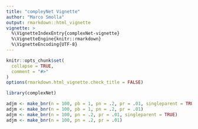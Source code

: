 ```yaml
---
title: "compleyNet Vignette"
author: "Marco Smolla"
output: rmarkdown::html_vignette
vignette: >
  %\VignetteIndexEntry{complexNet-vignette}
  %\VignetteEngine{knitr::rmarkdown}
  %\VignetteEncoding{UTF-8}
---
```


```r
knitr::opts_chunk$set(
  collapse = TRUE,
  comment = "#>"
)
options(rmarkdown.html_vignette.check_title = FALSE)
```

```r
library(complexNet)
```

```r
adjm <- make_bnr(n = 100, pb = 1, pn = .2, pr = .01, singleparent = TRUE)
adjm <- make_bnr(n = 100, pb = 1, pn = .2, pr = .01)
adjm <- make_bnr(n = 100, pn = .2, pr = .01, singleparent = TRUE)
adjm <- make_bnr(n = 100, pn = .2, pr = .01)
```

